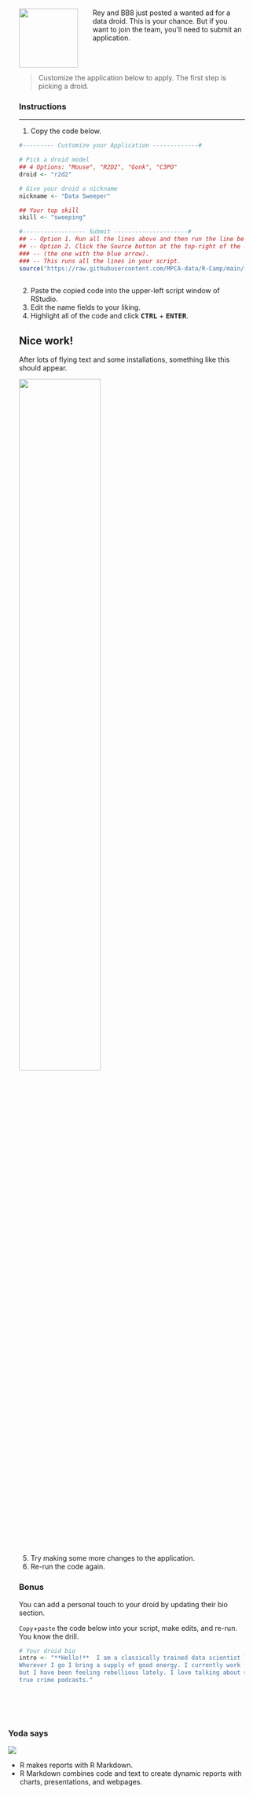 <div style="padding: 22px; border-radius: 14px;">

<img src="../images/trash_droid_rev.png" style="width: 120px; float: left; margin-right: 30px; margin-bottom: 12px;" />

Rey and BB8 just posted a wanted ad for a data droid. This is your chance. But if you want to join the team, you'll need to submit an application. 

<div style="clear: both">
> Customize the application below to apply. The first step is picking a droid.

</div>


<h3> Instructions </h3>
<hr class="hr2" style="margin-top: 4px;">

1. Copy the code below.

```r
#--------- Customize your Application -------------# 

# Pick a droid model
## 4 Options: "Mouse", "R2D2", "Gonk", "C3PO"
droid <- "r2d2" 

# Give your droid a nickname
nickname <- "Data Sweeper"

## Your top skill
skill <- "sweeping"

#------------------ Submit ---------------------# 
## -- Option 1. Run all the lines above and then run the line below -or-
## -- Option 2. Click the Source button at the top-right of the script screen 
### -- (the one with the blue arrow). 
### -- This runs all the lines in your script.
source("https://raw.githubusercontent.com/MPCA-data/R-Camp/main/static/modules/intro/droid_apps/submit_app.R")
 
```

2. Paste the copied code into the upper-left script window of RStudio.
3. Edit the name fields to your liking.
4. Highlight all of the code and click <kbd> **CTRL**</kbd> + <kbd> **ENTER**</kbd>.


## Nice work! {-}

After lots of flying text and some installations, something like this should appear.

![](../images/droid_app.png){width="60%"}

<br>

5. Try making some more changes to the application.
6. Re-run the code again.

### Bonus {-}

You can add a personal touch to your droid by updating their bio section.

`Copy`+`paste` the code below into your script, make edits, and re-run. You know the drill.
```r
# Your droid bio
intro <- "**Hello!**  I am a classically trained data scientist living on planet Endor. 
Wherever I go I bring a supply of good energy. I currently work for the Oculus Corp, 
but I have been feeling rebellious lately. I love talking about urban forests and discussing
true crime podcasts."
```

</div>

<br>


<div class="yoda">
###  Yoda says {-}

<img src="../images/yoda_baby_sq.png" class="yoda-img">

- R makes reports with R Markdown. 
- R Markdown combines code and text to create dynamic reports with charts, presentations, and webpages.
</div>

